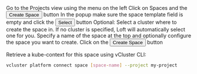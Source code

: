 
<Flow id="create-space-ui-no-template">
  <Step>
    Go to the <NavStep>Projects</NavStep> view using the menu on the left
  </Step>
  <Step>
    Click on Spaces and the <Button>Create Space</Button> button
  </Step>
  <Step>
    In the popup make sure the space template field is empty and click the <Button>Select</Button> button
  </Step>
  <Step>
    Optional: Select a cluster where to create the space in. If no cluster is specified, Loft will automatically select one for you.
  </Step>
  <Step>
    Specify a name of the space at the top and optionally configure the space you want to create.
  </Step>
  <Step>
    Click on the <Button>Create Space</Button> button
  </Step>
  <Step>

Retrieve a kube-context for this space using vCluster CLI:
```bash
vcluster platform connect space [space-name] --project my-project
```

  </Step>
</Flow>
